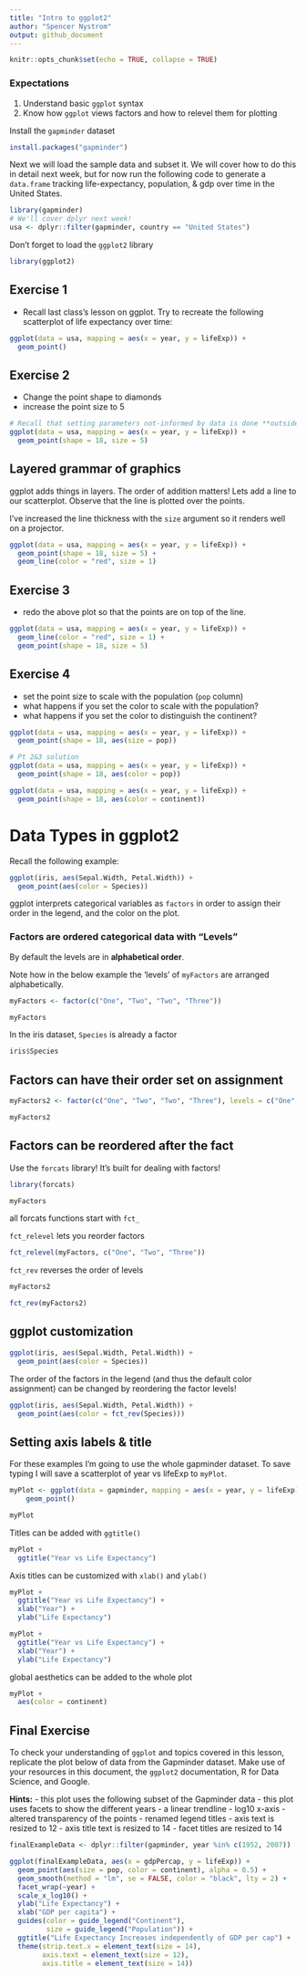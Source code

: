 ```yaml
---
title: "Intro to ggplot2"
author: "Spencer Nystrom"
output: github_document
---
```


```r
knitr::opts_chunk$set(echo = TRUE, collapse = TRUE)
```

### Expectations
1. Understand basic `ggplot` syntax
2. Know how `ggplot` views factors and how to relevel them for plotting

Install the `gapminder` dataset
```r
install.packages("gapminder")
```

Next we will load the sample data and subset it. We will cover how to do this in
detail next week, but for now run the following code to generate a `data.frame`
tracking life-expectancy, population, & gdp over time in the United States.
```r
library(gapminder)
# We'll cover dplyr next week!
usa <- dplyr::filter(gapminder, country == "United States")
```

Don't forget to load the `ggplot2` library
```r
library(ggplot2)
```

## Exercise 1
 - Recall last class's lesson on ggplot. Try to recreate the following scatterplot of life expectancy over time:
 
```r
ggplot(data = usa, mapping = aes(x = year, y = lifeExp)) +
  geom_point()
```


## Exercise 2
 - Change the point shape to diamonds
 - increase the point size to 5
```r
# Recall that setting parameters not-informed by data is done **outside** of an aes() call.
ggplot(data = usa, mapping = aes(x = year, y = lifeExp)) +
  geom_point(shape = 18, size = 5)
```

## Layered grammar of graphics

ggplot adds things in layers. The order of addition matters! Lets add a line to
our scatterplot. Observe that the line is plotted over the points.

I've increased the line thickness with the `size` argument so it renders well on a projector.
```r
ggplot(data = usa, mapping = aes(x = year, y = lifeExp)) +
  geom_point(shape = 18, size = 5) +
  geom_line(color = "red", size = 1)
```

## Exercise 3
 - redo the above plot so that the points are on top of the line.
```r
ggplot(data = usa, mapping = aes(x = year, y = lifeExp)) +
  geom_line(color = "red", size = 1) +
  geom_point(shape = 18, size = 5) 
```
 
## Exercise 4
 - set the point size to scale with the population (`pop` column)
 - what happens if you set the color to scale with the population?
 - what happens if you set the color to distinguish the continent?
```r
ggplot(data = usa, mapping = aes(x = year, y = lifeExp)) +
  geom_point(shape = 18, aes(size = pop))
```

```r
# Pt 2&3 solution
ggplot(data = usa, mapping = aes(x = year, y = lifeExp)) +
  geom_point(shape = 18, aes(color = pop))

ggplot(data = usa, mapping = aes(x = year, y = lifeExp)) +
  geom_point(shape = 18, aes(color = continent))
```


# Data Types in ggplot2

Recall the following example:
```r
ggplot(iris, aes(Sepal.Width, Petal.Width)) +
  geom_point(aes(color = Species))
```

ggplot interprets categorical variables as `factors` in order to assign their order in the legend, and the color on the plot.


### Factors are ordered categorical data with "Levels"

By default the levels are in **alphabetical order**.

Note how in the below example the 'levels' of `myFactors` are arranged alphabetically.
```r
myFactors <- factor(c("One", "Two", "Two", "Three"))

myFactors
```

In the iris dataset, `Species` is already a factor
```r
iris$Species
```

## Factors can have their order set on assignment
```r
myFactors2 <- factor(c("One", "Two", "Two", "Three"), levels = c("One", "Two", "Three"))

myFactors2
```

## Factors can be reordered after the fact
Use the `forcats` library! It's built for dealing with factors!
```r
library(forcats)

myFactors
```

all forcats functions start with `fct_`

`fct_relevel` lets you reorder factors
```r
fct_relevel(myFactors, c("One", "Two", "Three"))
```

`fct_rev` reverses the order of levels
```r
myFactors2
```
```r
fct_rev(myFactors2)
```

## ggplot customization
```r
ggplot(iris, aes(Sepal.Width, Petal.Width)) +
  geom_point(aes(color = Species))
```

The order of the factors in the legend (and thus the default color assignment) can be changed by reordering the factor levels!
```r
ggplot(iris, aes(Sepal.Width, Petal.Width)) +
  geom_point(aes(color = fct_rev(Species)))
```


## Setting axis labels & title
For these examples I'm going to use the whole gapminder dataset. To save typing I will save a scatterplot of year vs lifeExp to `myPlot`.
```r
myPlot <- ggplot(data = gapminder, mapping = aes(x = year, y = lifeExp)) +
    geom_point()

myPlot
```

Titles can be added with `ggtitle()`
```r
myPlot +
  ggtitle("Year vs Life Expectancy")
```

Axis titles can be customized with `xlab()` and `ylab()`
```r
myPlot +
  ggtitle("Year vs Life Expectancy") +
  xlab("Year") +
  ylab("Life Expectancy")
```

```r
myPlot +
  ggtitle("Year vs Life Expectancy") +
  xlab("Year") +
  ylab("Life Expectancy")
```

global aesthetics can be added to the whole plot
```r
myPlot +
  aes(color = continent)
```



## Final Exercise

To check your understanding of `ggplot` and topics covered in this lesson,
replicate the plot below of data from the Gapminder dataset. Make use of your
resources in this document, the `ggplot2` documentation, R for Data
Science, and Google.

**Hints:**
 - this plot uses the following subset of the Gapminder data
 - this plot uses facets to show the different years
 - a linear trendline
 - log10 x-axis
 - altered transparency of the points
 - renamed legend titles
 - axis text is resized to 12
 - axis title text is resized to 14
 - facet titles are resized to 14
 

```r
finalExampleData <- dplyr::filter(gapminder, year %in% c(1952, 2007))
```

```r
ggplot(finalExampleData, aes(x = gdpPercap, y = lifeExp)) + 
  geom_point(aes(size = pop, color = continent), alpha = 0.5) + 
  geom_smooth(method = "lm", se = FALSE, color = "black", lty = 2) +
  facet_wrap(~year) + 
  scale_x_log10() + 
  ylab("Life Expectancy") + 
  xlab("GDP per capita") + 
  guides(color = guide_legend("Continent"), 
         size = guide_legend("Population")) +
  ggtitle("Life Expectancy Increases independently of GDP per cap") +
  theme(strip.text.x = element_text(size = 14),
        axis.text = element_text(size = 12),
        axis.title = element_text(size = 14))
```






